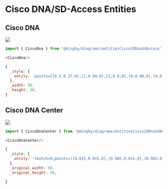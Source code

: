 
# Cisco DNA/SD-Access Entities


## Cisco DNA

<Tabs>
  <TabItem value="Preview">

![](./cisco-dna.png#drawio)

  </TabItem>
  <TabItem value="Usage">
    
```js
import { CiscoDna } from '@dinghy/diagrams/entitiesCisco19DnaSdAccess'

<CiscoDna/>
```

  </TabItem>
  <TabItem value="Definition">
    
```js
{
  _style: {
    entity: 'points=[[0.5,0.37,0],[1,0.09,0],[1,0.9,0],[0,0.08,0],[0,0.91,0],[0.5,0.61,0],[0.045,0.5,0],[0.96,0.5,0]];verticalLabelPosition=bottom;sketch=0;html=1;verticalAlign=top;aspect=fixed;align=center;pointerEvents=1;shape=mxgraph.cisco19.cisco_dna;fillColor=#005073;strokeColor=none;',
  },
  _width: 50,
  _height: 30,
}
```

  </TabItem>
</Tabs>


## Cisco DNA Center

<Tabs>
  <TabItem value="Preview">

![](./cisco-dna-center.png#drawio)

  </TabItem>
  <TabItem value="Usage">
    
```js
import { CiscoDnaCenter } from '@dinghy/diagrams/entitiesCisco19DnaSdAccess'

<CiscoDnaCenter/>
```

  </TabItem>
  <TabItem value="Definition">
    
```js
{
  _style: {
    entity: 'sketch=0;points=[[0.015,0.015,0],[0.985,0.015,0],[0.985,0.985,0],[0.015,0.985,0],[0.25,0,0],[0.5,0,0],[0.75,0,0],[1,0.25,0],[1,0.5,0],[1,0.75,0],[0.75,1,0],[0.5,1,0],[0.25,1,0],[0,0.75,0],[0,0.5,0],[0,0.25,0]];verticalLabelPosition=bottom;html=1;verticalAlign=top;aspect=fixed;align=center;pointerEvents=1;shape=mxgraph.cisco19.rect;prIcon=cisco_dna_center;fillColor=#FAFAFA;strokeColor=#005073;',
  },
  _original_width: 50,
  _original_height: 50,

}
```

  </TabItem>
</Tabs>

